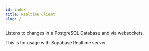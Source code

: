 ```yaml
---
id: index
title: Realtime Client
slug: /
---
```



Listens to changes in a PostgreSQL Database and via websockets.

This is for usage with Supabase Realtime server.